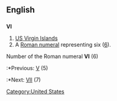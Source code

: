 ==English==
[[Category:United States]]
==={{Abbreviation}}===
'''VI'''
#[[US Virgin Islands]]
#A [[Roman numeral]] representing six ([[six|6]]).
Number of the Roman numeral '''VI''' (6)
:*Previous: [[V]] (5)
:*Next: [[VII]] (7)
